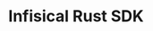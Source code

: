 ---
title: "Infisical Rust SDK"
sidebarTitle: "Rust"
icon: "/images/sdks/languages/rust.svg"
url: "https://github.com/Infisical/rust-sdk?tab=readme-ov-file#infisical--the-official-infisical-rust-sdk"

---